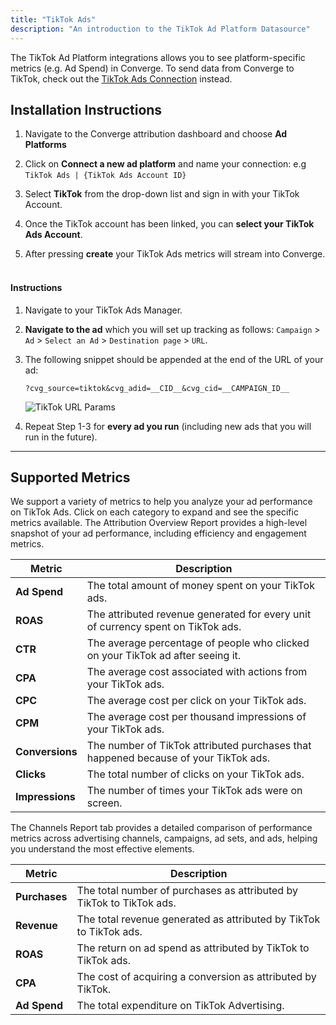 ```yaml
---
title: "TikTok Ads"
description: "An introduction to the TikTok Ad Platform Datasource"
---
```


<Note> The TikTok Ad Platform integrations allows you to see platform-specific metrics (e.g. Ad Spend) in Converge. 
To send data from Converge to TikTok, check out the [TikTok Ads Connection](/connections/integrations/tiktok) instead.</Note>

## Installation Instructions

<AccordionGroup >
<Accordion icon="list" title="Installation Instructions">

1. Navigate to the Converge attribution dashboard and choose **Ad Platforms** 
   &nbsp;

2. Click on **Connect a new ad platform** and name your connection: e.g `TikTok Ads | {TikTok Ads Account ID}`
   &nbsp;

3. Select **TikTok** from the drop-down list and sign in with your TikTok Account.
   &nbsp;

4. Once the TikTok account has been linked, you can **select your TikTok Ads Account**. 

5. After pressing **create** your TikTok Ads metrics will stream into Converge.
   &nbsp;


</Accordion>

<Accordion icon="crosshairs" title="Set up your UTM Tracking Parameters">


#### Instructions 

1. Navigate to your TikTok Ads Manager.

2. **Navigate to the ad** which you will set up tracking as follows: `Campaign` > `Ad` > `Select an Ad` > `Destination page` > `URL`.

3. The following snippet should be appended at the end of the URL of your ad:
   ```
   ?cvg_source=tiktok&cvg_adid=__CID__&cvg_cid=__CAMPAIGN_ID__
   ```
   
   ![TikTok URL Params](/images/ad-platforms/tiktok/tiktok-url-params-0.png)


4. Repeat Step 1-3 for **every ad you run** (including new ads that you will run in the future).


</Accordion>
</AccordionGroup> 


---
## Supported Metrics

We support a variety of metrics to help you analyze your ad performance on TikTok Ads. Click on each category to expand and see the specific metrics available.
<AccordionGroup>
<Accordion icon="chart-column" title="Overview Report">
The Attribution Overview Report provides a high-level snapshot of your ad performance, including efficiency and engagement metrics.

| Metric          | Description                                                                         |
| --------------- | ----------------------------------------------------------------------------------- |
| **Ad Spend**    | The total amount of money spent on your TikTok ads.                                 |
| **ROAS**        | The attributed revenue generated for every unit of currency spent on TikTok ads.    |
| **CTR**         | The average percentage of people who clicked on your TikTok ad after seeing it.     |
| **CPA**         | The average cost associated with actions from your TikTok ads.                      |
| **CPC**         | The average cost per click on your TikTok ads.                                      |
| **CPM**         | The average cost per thousand impressions of your TikTok ads.                       |
| **Conversions** | The number of TikTok attributed purchases that happened because of your TikTok ads. |
| **Clicks**      | The total number of clicks on your TikTok ads.                                      |
| **Impressions** | The number of times your TikTok ads were on screen.                                 |

</Accordion>

<Accordion icon="network-wired" title="Channels Report">
The Channels Report tab provides a detailed comparison of performance metrics across advertising channels, campaigns, ad sets, and ads, helping you understand the most effective elements.

| Metric        | Description                                                          |
| ------------- | -------------------------------------------------------------------- |
| **Purchases** | The total number of purchases as attributed by TikTok to TikTok ads. |
| **Revenue**   | The total revenue generated as attributed by TikTok to TikTok ads.   |
| **ROAS**      | The return on ad spend as attributed by TikTok to TikTok ads.        |
| **CPA**       | The cost of acquiring a conversion as attributed by TikTok.          |
| **Ad Spend**  | The total expenditure on TikTok Advertising.                         |

</Accordion>
</AccordionGroup>